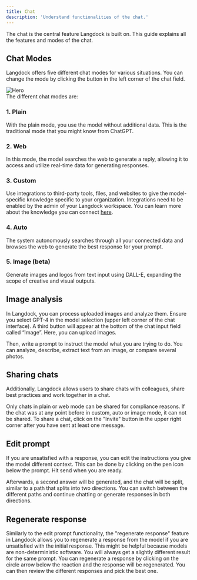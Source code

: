 ```yaml
---
title: Chat
description: 'Understand functionalities of the chat.'
---
```


The chat is the central feature Langdock is built on. This guide explains all the features and modes of the chat.

## Chat Modes
Langdock offers five different chat modes for various situations. You can change the mode by clicking the button in the left corner of the chat field.

<img src="/images/chat.jpeg" alt="Hero" />
<br />
The different chat modes are:

### 1. Plain
With the plain mode, you use the model without additional data. This is the traditional mode that you might know from ChatGPT.


### 2. Web
In this mode, the model searches the web to generate a reply, allowing it to access and utilize real-time data for generating responses.


### 3. Custom
Use integrations to third-party tools, files, and websites to give the model-specific knowledge specific to your organization. Integrations need to be enabled by the admin of your Langdock workspace. You can learn more about the knowledge you can connect [here](/integrations).


### 4. Auto
The system autonomously searches through all your connected data and browses the web to generate the best response for your prompt.


### 5. Image (beta)
Generate images and logos from text input using DALL-E, expanding the scope of creative and visual outputs.

## Image analysis
In Langdock, you can process uploaded images and analyze them. Ensure you select GPT-4 in the model selection (upper left corner of the chat interface). A third button will appear at the bottom of the chat input field called “Image”. Here, you can upload images.

Then, write a prompt to instruct the model what you are trying to do. You can analyze, describe, extract text from an image, or compare several photos.

## Sharing chats
Additionally, Langdock allows users to share chats with colleagues, share best practices and work together in a chat.

Only chats in plain or web mode can be shared for compliance reasons. If the chat was at any point before in custom, auto or image mode, it can not be shared. To share a chat, click on the "Invite" button in the upper right corner after you have sent at least one message.

## Edit prompt
If you are unsatisfied with a response, you can edit the instructions you give the model different context. This can be done by clicking on the pen icon below the prompt. Hit send when you are ready.

Afterwards, a second answer will be generated, and the chat will be split, similar to a path that splits into two directions. You can switch between the different paths and continue chatting or generate responses in both directions.

## Regenerate response
Similarly to the edit prompt functionality, the "regenerate response" feature in Langdock allows you to regenerate a response from the model if you are unsatisfied with the initial response. This might be helpful because models are non-deterministic software. You will always get a slightly different result for the same prompt. You can regenerate a response by clicking on the circle arrow below the reaction and the response will be regenerated. You can then review the different responses and pick the best one.


